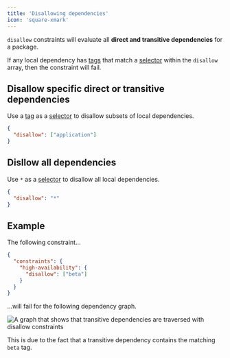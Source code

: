 ```yaml
---
title: 'Disallowing dependencies'
icon: 'square-xmark'
---
```


`disallow` constraints will evaluate all **direct and transitive dependencies** for a package.

If any local dependency has [tags](/tags) that match a [selector](/selectors) within the `disallow` array, then the constraint will fail.

## Disallow specific direct or transitive dependencies

Use a [tag](/tags) as a [selector](/selectors) to disallow subsets of local dependencies.

```json
{
  "disallow": ["application"]
}
```

## Disllow all dependencies

Use `*` as a [selector](/selectors) to disallow all local dependencies.

```json
{
  "disallow": "*"
}
```

## Example

The following constraint...

```json .commonality/config.json
{
  "constraints": {
    "high-availability": {
      "disallow": ["beta"]
    }
  }
}
```

...will fail for the following dependency graph.

![A graph that shows that transitive dependencies are traversed with disallow constraints](/images/disallow-constraint.png)

This is due to the fact that a transitive dependency contains the matching `beta` tag.
